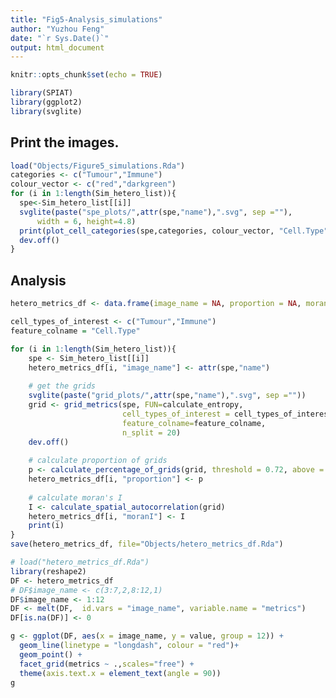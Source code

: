 ```yaml
---
title: "Fig5-Analysis_simulations"
author: "Yuzhou Feng"
date: "`r Sys.Date()`"
output: html_document
---
```


```r
knitr::opts_chunk$set(echo = TRUE)
```

```r
library(SPIAT)
library(ggplot2)
library(svglite)
```

## Print the images.

```r
load("Objects/Figure5_simulations.Rda")
categories <- c("Tumour","Immune")
colour_vector <- c("red","darkgreen")
for (i in 1:length(Sim_hetero_list)){
  spe<-Sim_hetero_list[[i]]
  svglite(paste("spe_plots/",attr(spe,"name"),".svg", sep =""), 
      width = 6, height=4.8)
  print(plot_cell_categories(spe,categories, colour_vector, "Cell.Type"))
  dev.off()
}
```

## Analysis

```r
hetero_metrics_df <- data.frame(image_name = NA, proportion = NA, moranI = NA)

cell_types_of_interest <- c("Tumour","Immune")
feature_colname = "Cell.Type"

for (i in 1:length(Sim_hetero_list)){
    spe <- Sim_hetero_list[[i]]
    hetero_metrics_df[i, "image_name"] <- attr(spe,"name")
    
    # get the grids
    svglite(paste("grid_plots/",attr(spe,"name"),".svg", sep =""))
    grid <- grid_metrics(spe, FUN=calculate_entropy, 
                         cell_types_of_interest = cell_types_of_interest,
                         feature_colname=feature_colname,
                         n_split = 20)
    dev.off()
    
    # calculate proportion of grids
    p <- calculate_percentage_of_grids(grid, threshold = 0.72, above = T)
    hetero_metrics_df[i, "proportion"] <- p
    
    # calculate moran's I
    I <- calculate_spatial_autocorrelation(grid)
    hetero_metrics_df[i, "moranI"] <- I
    print(i)
}
save(hetero_metrics_df, file="Objects/hetero_metrics_df.Rda")
```

```r
# load("hetero_metrics_df.Rda")
library(reshape2)
DF <- hetero_metrics_df
# DF$image_name <- c(3:7,2,8:12,1)
DF$image_name <- 1:12
DF <- melt(DF,  id.vars = "image_name", variable.name = "metrics")
DF[is.na(DF)] <- 0

g <- ggplot(DF, aes(x = image_name, y = value, group = 12)) +
  geom_line(linetype = "longdash", colour = "red")+
  geom_point() +
  facet_grid(metrics ~ .,scales="free") +
  theme(axis.text.x = element_text(angle = 90))
g
```